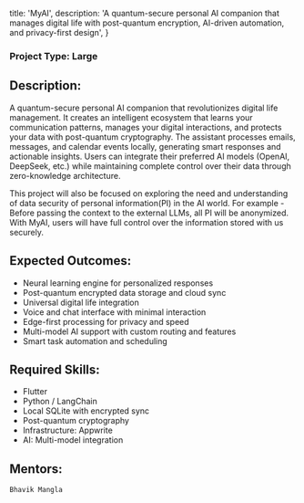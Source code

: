 
  title: 'MyAI',
  description:
    'A quantum-secure personal AI companion that manages digital life with post-quantum encryption, AI-driven automation, and privacy-first design',
}


### Project Type: Large

## Description:

A quantum-secure personal AI companion that revolutionizes digital life management. It creates an intelligent ecosystem that learns your communication patterns, manages your digital interactions, and protects your data with post-quantum cryptography. The assistant processes emails, messages, and calendar events locally, generating smart responses and actionable insights.
Users can integrate their preferred AI models (OpenAI, DeepSeek, etc.) while maintaining complete control over their data through zero-knowledge architecture.

This project will also be focused on exploring the need and understanding of data security of personal information(PI) in the AI world. For example - Before passing the context to the external LLMs, all PI will be anonymized. With MyAI, users will have full control over the information stored with us securely.

## Expected Outcomes:

- Neural learning engine for personalized responses
- Post-quantum encrypted data storage and cloud sync
- Universal digital life integration
- Voice and chat interface with minimal interaction
- Edge-first processing for privacy and speed
- Multi-model AI support with custom routing and features
- Smart task automation and scheduling


## Required Skills:

- Flutter  
- Python / LangChain  
- Local SQLite with encrypted sync  
- Post-quantum cryptography  
- Infrastructure: Appwrite  
- AI: Multi-model integration

## Mentors:

`Bhavik Mangla`
